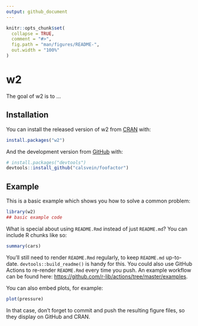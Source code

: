 ```yaml
---
output: github_document
---
```


<!-- README.md is generated from README.Rmd. Please edit that file -->

```r
knitr::opts_chunk$set(
  collapse = TRUE,
  comment = "#>",
  fig.path = "man/figures/README-",
  out.width = "100%"
)
```

# w2

<!-- badges: start -->
<!-- badges: end -->

The goal of w2 is to ...

## Installation

You can install the released version of w2 from [CRAN](https://CRAN.R-project.org) with:

``` r
install.packages("w2")
```

And the development version from [GitHub](https://github.com/) with:

``` r
# install.packages("devtools")
devtools::install_github("calsvein/foofactor")
```
## Example

This is a basic example which shows you how to solve a common problem:

```r
library(w2)
## basic example code
```

What is special about using `README.Rmd` instead of just `README.md`? You can include R chunks like so:

```r
summary(cars)
```

You'll still need to render `README.Rmd` regularly, to keep `README.md` up-to-date. `devtools::build_readme()` is handy for this. You could also use GitHub Actions to re-render `README.Rmd` every time you push. An example workflow can be found here: <https://github.com/r-lib/actions/tree/master/examples>.

You can also embed plots, for example:

```r
plot(pressure)
```

In that case, don't forget to commit and push the resulting figure files, so they display on GitHub and CRAN.
